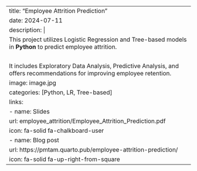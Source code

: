 ---
title: "Employee Attrition Prediction"
date: 2024-07-11
description: |
  This project utilizes Logistic Regression and Tree-based models in <b>Python</b> to predict employee attrition. 
  <br>
  It includes Exploratory Data Analysis, Predictive Analysis, and offers recommendations for improving employee retention.
image: image.jpg  
categories: [Python, LR, Tree-based]
links:
  - name: Slides
    url:  employee_attrition/Employee_Attrition_Prediction.pdf
    icon: fa-solid fa-chalkboard-user
  - name: Blog post
    url: https://pmtam.quarto.pub/employee-attrition-prediction/
    icon: fa-solid fa-up-right-from-square
---
